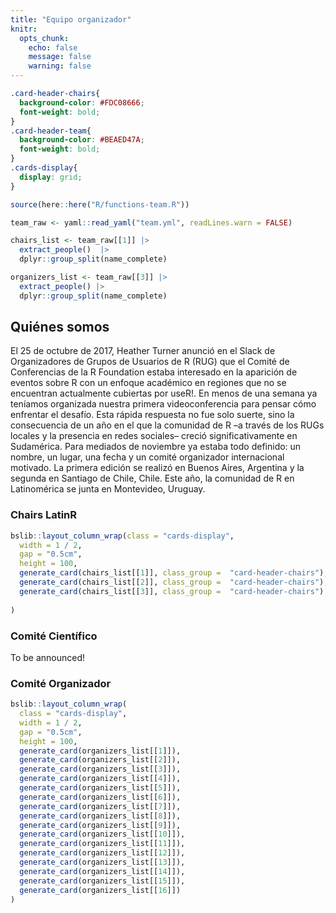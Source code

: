 ```yaml
---
title: "Equipo organizador"
knitr:
  opts_chunk: 
    echo: false
    message: false
    warning: false
---
```

```css
.card-header-chairs{
  background-color: #FDC08666;
  font-weight: bold;
}
.card-header-team{
  background-color: #BEAED47A;
  font-weight: bold;
}
.cards-display{
  display: grid;
}
```


```r
source(here::here("R/functions-team.R"))

team_raw <- yaml::read_yaml("team.yml", readLines.warn = FALSE)

chairs_list <- team_raw[[1]] |> 
  extract_people()  |> 
  dplyr::group_split(name_complete)

organizers_list <- team_raw[[3]] |>
  extract_people() |> 
  dplyr::group_split(name_complete)

```


## Quiénes somos

El 25 de octubre de 2017, Heather Turner anunció en el Slack de Organizadores de Grupos de Usuarios de R (RUG) que el Comité de Conferencias de la R Foundation estaba interesado en la aparición de eventos sobre R con un enfoque académico en regiones que no se encuentran actualmente cubiertas por useR!. En menos de una semana ya teníamos organizada nuestra primera videoconferencia para pensar cómo enfrentar el desafío. Esta rápida respuesta no fue solo suerte, sino la consecuencia de un año en el que la comunidad de R --a través de los RUGs locales y la presencia en redes sociales-- creció significativamente en Sudamérica. Para mediados de noviembre ya estaba todo definido: un nombre, un lugar, una fecha y un comité organizador internacional motivado. La primera edición se realizó en Buenos Aires, Argentina y la segunda en Santiago de Chile, Chile. Este año, la comunidad de R en Latinomérica se junta en Montevideo, Uruguay.

### Chairs LatinR

```r
bslib::layout_column_wrap(class = "cards-display",
  width = 1 / 2,
  gap = "0.5cm",
  height = 100,
  generate_card(chairs_list[[1]], class_group =  "card-header-chairs"),
  generate_card(chairs_list[[2]], class_group =  "card-header-chairs"),
  generate_card(chairs_list[[3]], class_group =  "card-header-chairs")
  
)
```


### Comité Científico

To be announced!

### Comité Organizador

```r
bslib::layout_column_wrap(
  class = "cards-display",
  width = 1 / 2,
  gap = "0.5cm",
  height = 100,
  generate_card(organizers_list[[1]]),
  generate_card(organizers_list[[2]]),
  generate_card(organizers_list[[3]]),
  generate_card(organizers_list[[4]]),
  generate_card(organizers_list[[5]]),
  generate_card(organizers_list[[6]]),
  generate_card(organizers_list[[7]]),
  generate_card(organizers_list[[8]]),
  generate_card(organizers_list[[9]]),
  generate_card(organizers_list[[10]]),
  generate_card(organizers_list[[11]]),
  generate_card(organizers_list[[12]]),
  generate_card(organizers_list[[13]]),
  generate_card(organizers_list[[14]]),
  generate_card(organizers_list[[15]]),
  generate_card(organizers_list[[16]])
)
```


<!-- font awesome -->

```{=html}
<script src="https://kit.fontawesome.com/1f72d6921a.js" crossorigin="anonymous"></script>
```
<!-- font awesome -->